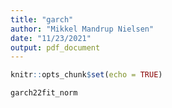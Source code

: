 ```yaml
---
title: "garch"
author: "Mikkel Mandrup Nielsen"
date: "11/23/2021"
output: pdf_document
---
```


```r
knitr::opts_chunk$set(echo = TRUE)
```

```r
garch22fit_norm
```

